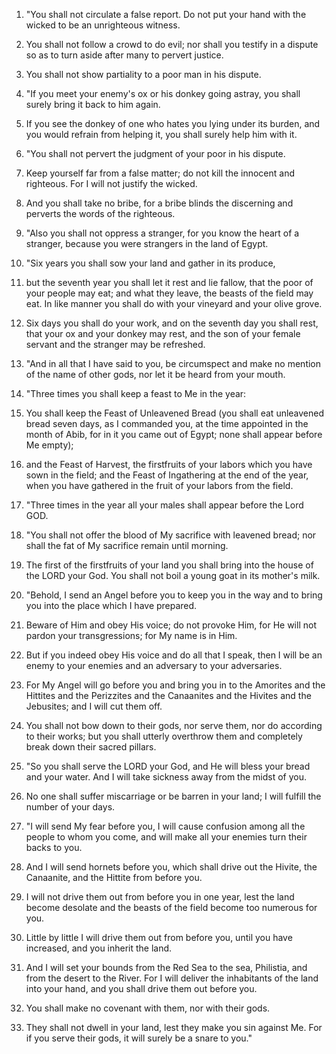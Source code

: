 
1. "You shall not circulate a false report. Do not put your hand with the wicked to be an unrighteous witness.

2. You shall not follow a crowd to do evil; nor shall you testify in a dispute so as to turn aside after many to pervert justice.

3. You shall not show partiality to a poor man in his dispute.

4. "If you meet your enemy's ox or his donkey going astray, you shall surely bring it back to him again.

5. If you see the donkey of one who hates you lying under its burden, and you would refrain from helping it, you shall surely help him with it.

6. "You shall not pervert the judgment of your poor in his dispute.

7. Keep yourself far from a false matter; do not kill the innocent and righteous. For I will not justify the wicked.

8. And you shall take no bribe, for a bribe blinds the discerning and perverts the words of the righteous.

9. "Also you shall not oppress a stranger, for you know the heart of a stranger, because you were strangers in the land of Egypt.

10. "Six years you shall sow your land and gather in its produce,

11. but the seventh year you shall let it rest and lie fallow, that the poor of your people may eat; and what they leave, the beasts of the field may eat. In like manner you shall do with your vineyard and your olive grove.

12. Six days you shall do your work, and on the seventh day you shall rest, that your ox and your donkey may rest, and the son of your female servant and the stranger may be refreshed.

13. "And in all that I have said to you, be circumspect and make no mention of the name of other gods, nor let it be heard from your mouth.

14. "Three times you shall keep a feast to Me in the year:

15. You shall keep the Feast of Unleavened Bread (you shall eat unleavened bread seven days, as I commanded you, at the time appointed in the month of Abib, for in it you came out of Egypt; none shall appear before Me empty);

16. and the Feast of Harvest, the firstfruits of your labors which you have sown in the field; and the Feast of Ingathering at the end of the year, when you have gathered in the fruit of your labors from the field.

17. "Three times in the year all your males shall appear before the Lord GOD.

18. "You shall not offer the blood of My sacrifice with leavened bread; nor shall the fat of My sacrifice remain until morning.

19. The first of the firstfruits of your land you shall bring into the house of the LORD your God. You shall not boil a young goat in its mother's milk.

20. "Behold, I send an Angel before you to keep you in the way and to bring you into the place which I have prepared.

21. Beware of Him and obey His voice; do not provoke Him, for He will not pardon your transgressions; for My name is in Him.

22. But if you indeed obey His voice and do all that I speak, then I will be an enemy to your enemies and an adversary to your adversaries.

23. For My Angel will go before you and bring you in to the Amorites and the Hittites and the Perizzites and the Canaanites and the Hivites and the Jebusites; and I will cut them off.

24. You shall not bow down to their gods, nor serve them, nor do according to their works; but you shall utterly overthrow them and completely break down their sacred pillars.

25. "So you shall serve the LORD your God, and He will bless your bread and your water. And I will take sickness away from the midst of you.

26. No one shall suffer miscarriage or be barren in your land; I will fulfill the number of your days.

27. "I will send My fear before you, I will cause confusion among all the people to whom you come, and will make all your enemies turn their backs to you.

28. And I will send hornets before you, which shall drive out the Hivite, the Canaanite, and the Hittite from before you.

29. I will not drive them out from before you in one year, lest the land become desolate and the beasts of the field become too numerous for you.

30. Little by little I will drive them out from before you, until you have increased, and you inherit the land.

31. And I will set your bounds from the Red Sea to the sea, Philistia, and from the desert to the River. For I will deliver the inhabitants of the land into your hand, and you shall drive them out before you.

32. You shall make no covenant with them, nor with their gods.

33. They shall not dwell in your land, lest they make you sin against Me. For if you serve their gods, it will surely be a snare to you."


